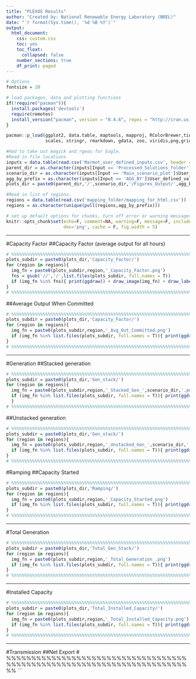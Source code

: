 ```yaml
---
title: "PLEXOS Results"
author: "Created by: National Renewable Energy Laboratory (NREL)"
date: "`r format(Sys.time(), '%d %B %Y')`"
output:
  html_document:
    css: custom.css
    toc: yes
    toc_float:
      collapsed: false
    number_sections: true
    df_print: paged
---
```


```r

# Options
fontsize = 20

# load packages, data and plotting functions
if(!require("pacman")){
  install.packages('devtools')
  require(remotes)
  install_version("pacman", version = "0.4.6", repos = "http://cran.us.r-project.org")
}

pacman::p_load(ggplot2, data.table, maptools, mapproj, RColorBrewer,tidyverse,cowplot,
               scales, stringr, rmarkdown, gdata, zoo, viridis,png,grid,dplyr)

#Had to take out magick and rgeos for Eagle.
#Read in file locations
inputs = data.table(read.csv('Marmot_user_defined_inputs.csv', header = T))
parent_dir = as.character(inputs[Input == 'Processed_Solutions_folder']$User_defined_value)
scenario_dir = as.character(inputs[Input == 'Main_scenario_plot']$User_defined_value)
agg_by_prefix = as.character(inputs[Input == 'AGG_BY']$User_defined_value)
plots_dir = paste0(parent_dir,'/',scenario_dir,'/Figures_Output/',agg_by_prefix,'_')

#Read in list of regions.
regions = data.table(read.csv('mapping_folder/mapping_for_html.csv'))
regions = as.character(unique(pull(regions,agg_by_prefix)))

# set up default options for chunks, turn off error or warning messages
knitr::opts_chunk$set(echo=F, comment=NA, warning=F, message=F, include=T,
                      dev='png', cache = F, fig.width = 5)

```

***
#Capacity Factor
##Capacity Factor (average output for all hours)
```r
# %%%%%%%%%%%%%%%%%%%%%%%%%%%%%%%%%%%%%%%%%%%%%%%%%%%%%%%%%%%%%%%%%%%%%%%%%%
plots_subdir = paste0(plots_dir,'Capacity_Factor/')
for (region in regions){
  img_fn = paste0(plots_subdir,region,'_Capacity_Factor.png')
  fns = gsub('//','/',list.files(plots_subdir, full.names = T))
  if (img_fn %in% fns){ print(ggdraw() + draw_image(img_fn) + draw_label(region, y = 0.975)) }
}
# %%%%%%%%%%%%%%%%%%%%%%%%%%%%%%%%%%%%%%%%%%%%%%%%%%%%%%%%%%%%%%%%%%%%%%%%%%
```

##Average Output When Committed
```r
# %%%%%%%%%%%%%%%%%%%%%%%%%%%%%%%%%%%%%%%%%%%%%%%%%%%%%%%%%%%%%%%%%%%%%%%%%%
plots_subdir = paste0(plots_dir,'Capacity_Factor/')
for (region in regions){
  img_fn = paste0(plots_subdir,region,'_Avg_Out_Committed.png')
  if (img_fn %in% list.files(plots_subdir, full.names = T)){ print(ggdraw() + draw_image(img_fn) + draw_label(region, y = 0.975)) }
}
# %%%%%%%%%%%%%%%%%%%%%%%%%%%%%%%%%%%%%%%%%%%%%%%%%%%%%%%%%%%%%%%%%%%%%%%%%%
```

***
#Generation
##Stacked generation
```r
# %%%%%%%%%%%%%%%%%%%%%%%%%%%%%%%%%%%%%%%%%%%%%%%%%%%%%%%%%%%%%%%%%%%%%%%%%%
plots_subdir = paste0(plots_dir,'Gen_stack/')
for (region in regions){
  img_fn = paste0(plots_subdir,region,'_Stacked_Gen_',scenario_dir,'.png')
  if (img_fn %in% list.files(plots_subdir, full.names = T)){ print(ggdraw() + draw_image(img_fn) + draw_label(region, y = 0.975)) }
  }
# %%%%%%%%%%%%%%%%%%%%%%%%%%%%%%%%%%%%%%%%%%%%%%%%%%%%%%%%%%%%%%%%%%%%%%%%%%
```

##Unstacked generation
```r
# %%%%%%%%%%%%%%%%%%%%%%%%%%%%%%%%%%%%%%%%%%%%%%%%%%%%%%%%%%%%%%%%%%%%%%%%%%
plots_subdir = paste0(plots_dir,'Gen_stack/')
for (region in regions){
  img_fn = paste0(plots_subdir,region,'_Unstacked_Gen_',scenario_dir,'.png')
  if (img_fn %in% list.files(plots_subdir, full.names = T)){ print(ggdraw() + draw_image(img_fn) + draw_label(region, y = 0.975)) }
}
# %%%%%%%%%%%%%%%%%%%%%%%%%%%%%%%%%%%%%%%%%%%%%%%%%%%%%%%%%%%%%%%%%%%%%%%%%%
```

#Ramping
##Capacity Started
```r
# %%%%%%%%%%%%%%%%%%%%%%%%%%%%%%%%%%%%%%%%%%%%%%%%%%%%%%%%%%%%%%%%%%%%%%%%%%
plots_subdir = paste0(plots_dir,'Ramping/')
for (region in regions){
  img_fn = paste0(plots_subdir,region,'_Capacity_Started.png')
  if (img_fn %in% list.files(plots_subdir, full.names = T)){ print(ggdraw() + draw_image(img_fn) + draw_label(region, y = 0.975)) }
}
# %%%%%%%%%%%%%%%%%%%%%%%%%%%%%%%%%%%%%%%%%%%%%%%%%%%%%%%%%%%%%%%%%%%%%%%%%%
```

***
#Total Generation
```r
# %%%%%%%%%%%%%%%%%%%%%%%%%%%%%%%%%%%%%%%%%%%%%%%%%%%%%%%%%%%%%%%%%%%%%%%%%%
plots_subdir = paste0(plots_dir,'Total_Gen_Stack/')
for (region in regions){
  img_fn = paste0(plots_subdir,region,'_Total_Generation .png')
  if (img_fn %in% list.files(plots_subdir, full.names = T)){ print(ggdraw() + draw_image(img_fn) + draw_label(region, y = 0.975)) }
}
# %%%%%%%%%%%%%%%%%%%%%%%%%%%%%%%%%%%%%%%%%%%%%%%%%%%%%%%%%%%%%%%%%%%%%%%%%%
```


***
#Installed Capacity
```r
# %%%%%%%%%%%%%%%%%%%%%%%%%%%%%%%%%%%%%%%%%%%%%%%%%%%%%%%%%%%%%%%%%%%%%%%%%%
plots_subdir = paste0(plots_dir,'Total_Installed_Capacity/')
for (region in regions){
  img_fn = paste0(plots_subdir,region,'_Total_Installed_Capacity.png')
  if (img_fn %in% list.files(plots_subdir, full.names = T)){ print(ggdraw() + draw_image(img_fn) + draw_label(region, y = 0.975)) }
}
# %%%%%%%%%%%%%%%%%%%%%%%%%%%%%%%%%%%%%%%%%%%%%%%%%%%%%%%%%%%%%%%%%%%%%%%%%%
```


***
#Transmission
##Net Export
<!-- ```{r Net export, out.width = "50%", fig.asp = 0.675}
# %%%%%%%%%%%%%%%%%%%%%%%%%%%%%%%%%%%%%%%%%%%%%%%%%%%%%%%%%%%%%%%%%%%%%%%%%%
plots_subdir = paste0(plots_dir,'Transmission/')
for (region in regions){
  img_fn = paste0(plots_subdir,region,'_Net_Export_',scenario_dir,'.png')
  if (img_fn %in% list.files(plots_subdir, full.names = T)){ print(ggdraw() + draw_image(img_fn) + draw_label(region, y = 0.975)) }
} -->
# %%%%%%%%%%%%%%%%%%%%%%%%%%%%%%%%%%%%%%%%%%%%%%%%%%%%%%%%%%%%%%%%%%%%%%%%%%
```
